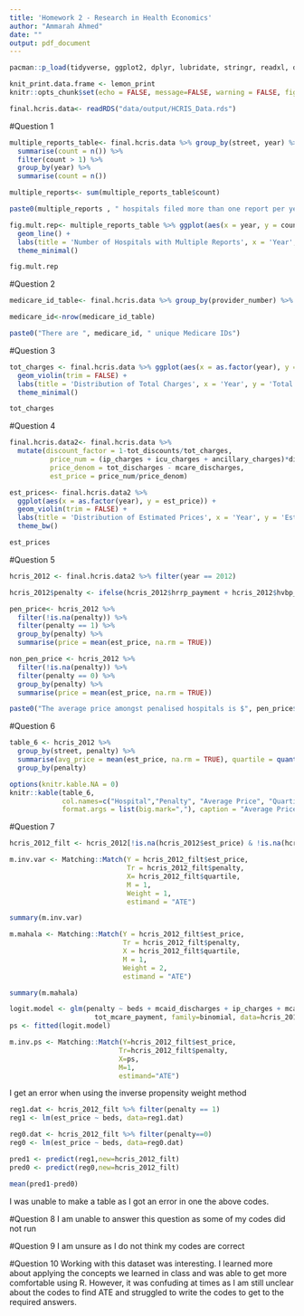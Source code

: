```yaml
---
title: 'Homework 2 - Research in Health Economics'
author: "Ammarah Ahmed"
date: ""
output: pdf_document 
---
```


```r
pacman::p_load(tidyverse, ggplot2, dplyr, lubridate, stringr, readxl, data.table, gdata, readr,scales, kableExtra, lemon, imputeTS)
```

```r
knit_print.data.frame <- lemon_print
knitr::opts_chunk$set(echo = FALSE, message=FALSE, warning = FALSE, fig.width = 16/2, fig.height = 9/2, tidy.opts=list(width.cutoff=60), tidy=TRUE)
```

```r
final.hcris.data<- readRDS("data/output/HCRIS_Data.rds")
```

#Question 1 

```r
multiple_reports_table<- final.hcris.data %>% group_by(street, year) %>% 
  summarise(count = n()) %>%
  filter(count > 1) %>% 
  group_by(year) %>% 
  summarise(count = n())
```

```r
multiple_reports<- sum(multiple_reports_table$count)
```

```r
paste0(multiple_reports , " hospitals filed more than one report per year. ")
```

```r
fig.mult.rep<- multiple_reports_table %>% ggplot(aes(x = year, y = count)) +
  geom_line() + 
  labs(title = 'Number of Hospitals with Multiple Reports', x = 'Year', y = 'Number of hospitals') +
  theme_minimal()
```

```r
fig.mult.rep
```

#Question 2

```r
medicare_id_table<- final.hcris.data %>% group_by(provider_number) %>% count() 
```
```r
medicare_id<-nrow(medicare_id_table)
```

```r
paste0("There are ", medicare_id, " unique Medicare IDs")
```

#Question 3

```r
tot_charges <- final.hcris.data %>% ggplot(aes(x = as.factor(year), y = tot_charges)) +
  geom_violin(trim = FALSE) +
  labs(title = 'Distribution of Total Charges', x = 'Year', y = 'Total Charges') +
  theme_minimal()
```

```r
tot_charges
```

#Question 4

```r
final.hcris.data2<- final.hcris.data %>%
  mutate(discount_factor = 1-tot_discounts/tot_charges,
          price_num = (ip_charges + icu_charges + ancillary_charges)*discount_factor - tot_mcare_payment,
          price_denom = tot_discharges - mcare_discharges,
          est_price = price_num/price_denom)
```
```r
est_prices<- final.hcris.data2 %>% 
  ggplot(aes(x = as.factor(year), y = est_price)) +
  geom_violin(trim = FALSE) + 
  labs(title = 'Distribution of Estimated Prices', x = 'Year', y = 'Estimated Prices') +
  theme_bw()
```

```r
est_prices
```

#Question 5

```r
hcris_2012 <- final.hcris.data2 %>% filter(year == 2012)
```
```r
hcris_2012$penalty <- ifelse(hcris_2012$hrrp_payment + hcris_2012$hvbp_payment < 0, 1,0)
```
```r
pen_price<- hcris_2012 %>%
  filter(!is.na(penalty)) %>% 
  filter(penalty == 1) %>%
  group_by(penalty) %>% 
  summarise(price = mean(est_price, na.rm = TRUE))
```
```r
non_pen_price <- hcris_2012 %>%
  filter(!is.na(penalty)) %>% 
  filter(penalty == 0) %>%
  group_by(penalty) %>% 
  summarise(price = mean(est_price, na.rm = TRUE))
```

```r
paste0("The average price amongst penalised hospitals is $", pen_price$price, " and the average price amongst non-penalised hospitals is $", non_pen_price$price)
```

#Question 6 

```r
table_6 <- hcris_2012 %>% 
  group_by(street, penalty) %>% 
  summarise(avg_price = mean(est_price, na.rm = TRUE), quartile = quantile(beds, na.rm = TRUE)) %>%
  group_by(penalty) 

```
```r
options(knitr.kable.NA = 0)
knitr::kable(table_6, 
             col.names=c("Hospital","Penalty", "Average Price", "Quartile"),
             format.args = list(big.mark=","), caption = "Average Price for Treated and Control Groups")
```

#Question 7

```r
hcris_2012_filt <- hcris_2012[!is.na(hcris_2012$est_price) & !is.na(hcris_2012$penalty) & !is.na(hcris_2012$quartile),]
```

```r
m.inv.var <- Matching::Match(Y = hcris_2012_filt$est_price,
                             Tr = hcris_2012_filt$penalty,
                             X= hcris_2012_filt$quartile,
                             M = 1,
                             Weight = 1,
                             estimand = "ATE")
```
```r
summary(m.inv.var)
```

```r
m.mahala <- Matching::Match(Y = hcris_2012_filt$est_price, 
                            Tr = hcris_2012_filt$penalty,
                            X = hcris_2012_filt$quartile,
                            M = 1,
                            Weight = 2,
                            estimand = "ATE")
```
```r
summary(m.mahala)
```

```r
logit.model <- glm(penalty ~ beds + mcaid_discharges + ip_charges + mcare_discharges +
                     tot_mcare_payment, family=binomial, data=hcris_2012_filt)
ps <- fitted(logit.model)
```
```r
m.inv.ps <- Matching::Match(Y=hcris_2012_filt$est_price,
                           Tr=hcris_2012_filt$penalty,
                           X=ps,
                           M=1,
                           estimand="ATE")
```

I get an error when using the inverse propensity weight method

```r
reg1.dat <- hcris_2012_filt %>% filter(penalty == 1)
reg1 <- lm(est_price ~ beds, data=reg1.dat)
```
```r
reg0.dat <- hcris_2012_filt %>% filter(penalty==0)
reg0 <- lm(est_price ~ beds, data=reg0.dat)
```
```r
pred1 <- predict(reg1,new=hcris_2012_filt)
pred0 <- predict(reg0,new=hcris_2012_filt)
```
```r
mean(pred1-pred0)
```

I was unable to make a table as I got an error in one the above codes. 

#Question 8
I am unable to answer this question as some of my codes did not run 

#Question 9
I am unsure as I do not think my codes are correct

#Question 10
Working with this dataset was interesting. I learned more about applying the concepts we learned in class and was able to get more comfortable using R. However, it was confuding at times as I am still unclear about the codes to find ATE and struggled to write the codes to get to the required answers.





